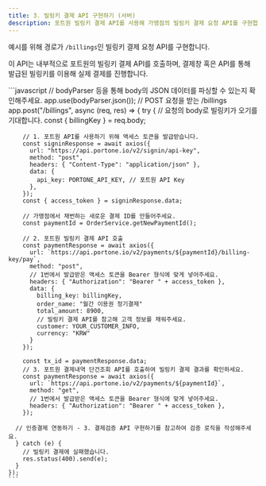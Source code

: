 ```yaml
---
title: 3. 빌링키 결제 API 구현하기 (서버)
description: 포트원 빌링키 결제 API를 사용해 가맹점의 빌링키 결제 요청 API를 구현합니다.
---
```




예시를 위해 경로가 `/billings`인 빌링키 결제 요청 API를 구현합니다.

이 API는 내부적으로 포트원의 빌링키 결제 API를 호출하며, 결제창 혹은 API를 통해 발급된 빌링키를 이용해 실제 결제를 진행합니다.

<Tabs>
  <Tab title="Express.js">
    ```javascript
    // bodyParser 등을 통해 body의 JSON 데이터를 파싱할 수 있는지 확인해주세요.
    app.use(bodyParser.json());
    // POST 요청을 받는 /billings
    app.post("/billings", async (req, res) => {
      try {
        // 요청의 body로 빌링키가 오기를 기대합니다.
        const { billingKey } = req.body;

        // 1. 포트원 API를 사용하기 위해 액세스 토큰을 발급받습니다.
        const signinResponse = await axios({
          url: "https://api.portone.io/v2/signin/api-key",
          method: "post",
          headers: { "Content-Type": "application/json" },
          data: {
            api_key: PORTONE_API_KEY, // 포트원 API Key
          },
        });
        const { access_token } = signinResponse.data;

        // 가맹점에서 채번하는 새로운 결제 ID를 만들어주세요.
        const paymentId = OrderService.getNewPaymentId();

        // 2. 포트원 빌링키 결제 API 호출
        const paymentResponse = await axios({
          url: `https://api.portone.io/v2/payments/${paymentId}/billing-key/pay`,
          method: "post",
          // 1번에서 발급받은 액세스 토큰을 Bearer 형식에 맞게 넣어주세요.
          headers: { "Authorization": "Bearer " + access_token },
          data: {
            billing_key: billingKey,
            order_name: "월간 이용권 정기결제"
            total_amount: 8900,
            // 빌링키 결제 API를 참고해 고객 정보를 채워주세요.
            customer: YOUR_CUSTOMER_INFO,
            currency: "KRW"
          }
        });

        const tx_id = paymentResponse.data;
        // 3. 포트원 결제내역 단건조회 API를 호출하여 빌링키 결제 결과를 확인하세요.
        const paymentResponse = await axios({
          url: `https://api.portone.io/v2/payments/${paymentId}`,
          method: "get",
          // 1번에서 발급받은 액세스 토큰을 Bearer 형식에 맞게 넣어주세요.
          headers: { "Authorization": "Bearer " + access_token },
        });

      // 인증결제 연동하기 - 3. 결제검증 API 구현하기를 참고하여 검증 로직을 작성해주세요.
      } catch (e) {
        // 빌링키 결제에 실패했습니다.
        res.status(400).send(e);
      }
    });
    ```

  </Tab>
</Tabs>



